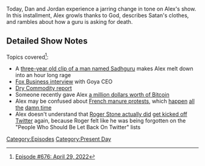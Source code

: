 {{DEFAULTSORT:
    #_EPISODE_0676:April 29, 2022
}}{{Episode
    | title           = April 29, 2022
    | caption         = Listen to this episode on [https://knowledgefight.libsyn.com/676-april-29-2022 Libsyn] [https://open.spotify.com/episode/3gKwRiFCBUyP6HUgTdooxw Spotify], Read the [[Transcript/676: April 29, 2022|Unofficial Transcript]], View discussion on [https://reddit.com/ugh9yd Reddit]
    | episodeNumber   = 676
    | length          = 01:17:40
    | airDate         = May 2, 2022
    | coverageDate    = April 29, 2022
    | episodeType     = [[:Category:Present Day|Present Day]]
    | previousEpisode = [[675: April 25, 2022]]
    | nextEpisode     = [[677: May 4, 2022]]
}}

{{Stub}}

Today, Dan and Jordan experience a jarring change in tone on Alex's show. In this installment, Alex growls thanks to God, describes Satan's clothes, and rambles about how a guru is asking for death.

==Detailed Show Notes==

Topics covered<ref>[https://knowledgefight.com/research/2022/5/1/episode-676-april-29-2022 Episode #676: April 29, 2022]</ref>:

*A [https://www.youtube.com/watch?v=GkWFCy3xWFw three-year old clip of a man named Sadhguru] makes Alex melt down into an hour long rage
*[https://www.foxbusiness.com/economy/goya-ceo-warns-world-on-precipice-of-food-crisis Fox Business interview] with Goya CEO
*[https://www.usfoods.com/our-services/business-trends/farmers-report/dry-commodity.html Dry Commodity report]
*Someone recently gave Alex [https://www.splcenter.org/hatewatch/2022/04/29/anonymous-donor-drops-1-million-bitcoin-alex-jones a million dollars worth of Bitcoin]
*Alex may be confused about [https://thenewsglory.com/french-farmers-dump-manure-outside-supermarkets-in-protest/ French manure protests], which [https://www.reuters.com/article/us-france-protests/french-farmers-dump-manure-outside-office-of-macron-party-lawmaker-idUSKCN1US0JC happen] [https://www.dailymail.co.uk/news/article-2822120/French-farmers-dump-hundreds-tonnes-manure-streets-spray-city-building-slurry-day-protest.html all the] [https://www.iatp.org/news/french-farmers-dump-manure-at-mcdonalds-restaurant damn time]
*Alex doesn't understand that [https://www.thedailybeast.com/roger-stone-tries-to-come-back-to-twitter-is-immediately-re-banned Roger Stone actually did] [https://www.thewrap.com/roger-stone-rejoins-twitter-brags-re-banned/ get kicked off Twitter] again, because Roger felt like he was being forgotten on the "People Who Should Be Let Back On Twitter" lists

[[Category:Episodes]]
[[Category:Present Day]]

